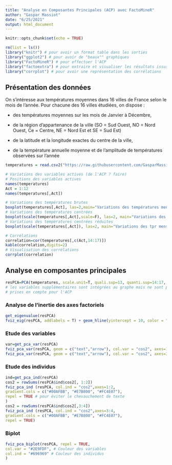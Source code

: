 ```yaml
---
title: "Analyse en Composantes Principales (ACP) avec FactoMineR"
author: "Gaspar Massiot"
date: "6/25/2021"
output: html_document
---
```


```r
knitr::opts_chunk$set(echo = TRUE)
```

```r
rm(list = ls())
library("knitr") # pour avoir un format table dans les sorties
library("ggplot2") # pour avoir de "beaux"" graphiques
library("FactoMineR") # pour effectuer l'ACP
library("factoextra") # pour extraire et visualiser les résultats issus de FactoMineR
library("corrplot") # pour avoir une représentation des corrélations
```

## Présentation des données

On s'intéresse aux températures moyennes dans 16 villes de France selon le mois de l'année. Pour chacune des 16 villes étudiées, on dispose :

-   des températures moyennes sur les mois de Janvier à Décembre,

-   de la région d'appartenance de la ville (SO = Sud Ouest, NO = Nord Ouest, Ce = Centre, NE = Nord Est et SE = Sud Est)

-   de la latitude et la longitude exactes du centre de la ville,

-   de la température annuelle moyenne et de l'amplitude de températures observées sur l'année

```r
temperatures = read.csv2("https://raw.githubusercontent.com/GasparMassiot/GMN3A/master/data/Temperatures_16_Villes.csv", dec=",", row.names=1)
```

```r
# Variations des variables actives (de l'ACP ? faire)
# Positions des variables actives
names(temperatures)
Act = 1:12   
names(temperatures[,Act])

# Variations des températures brutes
boxplot(temperatures[,Act], las=2,main="Variations des températures mensuelles")
# Variations des températures centrées
boxplot(scale(temperatures[,Act],scale=F), las=2, main="Variations des tpr mensuelles centrées")
# Variations des températures centrées réduites
boxplot(scale(temperatures[,Act]), las=2, main="Variations des tpr mensuelles centrées-réduites")

# Corrélations
correlation=cor(temperatures[,c(Act,14:17)])
kable(correlation,digits=2)
# Visualisation des corrélations
corrplot(correlation)
```

## Analyse en composantes principales

```r
resPCA=PCA(temperatures, scale.unit=T, quali.sup=13, quanti.sup=14:17, graph = F)
# les variables supplémentaires sont intégrées au graphe mais ne sont pas
# prises en compte pour l'ACP
```

### Analyse de l'inertie des axes factoriels

```r
get_eigenvalue(resPCA)
fviz_eig(resPCA, addlabels = T) + geom_hline(yintercept = 10, color = "red") + labs(title = "Températures moyennes")
```

### Etude des variables

```r
var=get_pca_var(resPCA)
fviz_pca_var(resPCA, geom = c("text","arrow"), col.var = "cos2", axes=1:2) + theme_classic()
fviz_pca_var(resPCA, geom = c("text","arrow"), col.var = "cos2", axes=3:4) + theme_classic()
```

### Etude des individus

```r
ind=get_pca_ind(resPCA)
cos2 = rowSums(resPCA$ind$cos2[, 1:2])
fviz_pca_ind (resPCA, col.ind = "cos2",axes=1:2,
gradient.cols = c("#00AFBB", "#E7B800", "#FC4E07"),
repel = TRUE # pour éviter le chevauchement de texte
)
cos2 = rowSums(resPCA$ind$cos2[,3:4])
fviz_pca_ind (resPCA, col.ind = "cos2",axes=3:4,
gradient.cols = c("#00AFBB", "#E7B800", "#FC4E07"),
repel = TRUE)
```

### Biplot

```r
fviz_pca_biplot(resPCA, repel = TRUE,
col.var = "#2E9FDF", # Couleur des variables
col.ind = "#696969" # Couleur des individus
)
```
